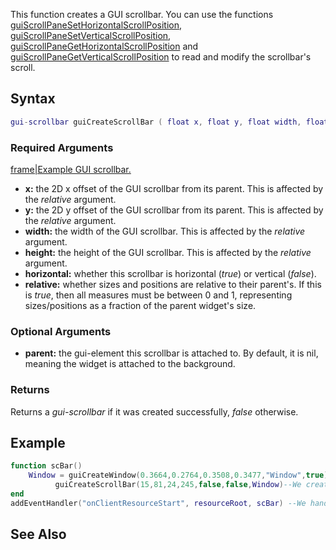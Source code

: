  
{{Client function}}
This function creates a GUI scrollbar. You can use the functions [[/guiScrollPaneSetHorizontalScrollPosition.md|guiScrollPaneSetHorizontalScrollPosition]], [[/guiScrollPaneSetVerticalScrollPosition.md|guiScrollPaneSetVerticalScrollPosition]], [[/guiScrollPaneGetHorizontalScrollPosition.md|guiScrollPaneGetHorizontalScrollPosition]] and [[/guiScrollPaneGetVerticalScrollPosition.md|guiScrollPaneGetVerticalScrollPosition]] to read and modify the scrollbar's scroll.

==Syntax== 
<syntaxhighlight lang="lua">
gui-scrollbar guiCreateScrollBar ( float x, float y, float width, float height, bool horizontal, bool relative, [gui-element parent = nil])
</syntaxhighlight> 

===Required Arguments=== 
[[/Image:gui-scrollbar.png.md|frame|Example GUI scrollbar.]]
*'''x:''' the 2D x offset of the GUI scrollbar from its parent.  This is affected by the ''relative'' argument.
*'''y:''' the 2D y offset of the GUI scrollbar from its parent. This is affected by the ''relative'' argument.
*'''width:''' the width of the GUI scrollbar. This is affected by the ''relative'' argument.
*'''height:''' the height of the GUI scrollbar. This is affected by the ''relative'' argument.
*'''horizontal:''' whether this scrollbar is horizontal (''true'') or vertical (''false'').
*'''relative:''' whether sizes and positions are relative to their parent's.  If this is ''true'', then all measures must be between 0 and 1, representing sizes/positions as a fraction of the parent widget's size.

===Optional Arguments=== 
*'''parent:''' the gui-element this scrollbar is attached to. By default, it is nil, meaning the widget is attached to the background.

===Returns===
Returns a ''gui-scrollbar'' if it was created successfully, ''false'' otherwise.

==Example==
{{Client function}}
<syntaxhighlight lang="lua">
function scBar()
    Window = guiCreateWindow(0.3664,0.2764,0.3508,0.3477,"Window",true)--We create a window.
          guiCreateScrollBar(15,81,24,245,false,false,Window)--We create a scrollbar as a child of 'Window'
end
addEventHandler("onClientResourceStart", resourceRoot, scBar) --We handle it with 'onClientResourceStart' event.
</syntaxhighlight>

==See Also==
{{GUI_functions}}